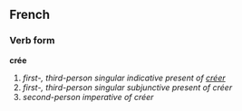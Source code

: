==French==
===Verb form===
'''crée'''

# ''first-, third-person singular indicative present of [[créer]]''
# ''first-, third-person singular subjunctive present of créer''
# ''second-person imperative of créer''